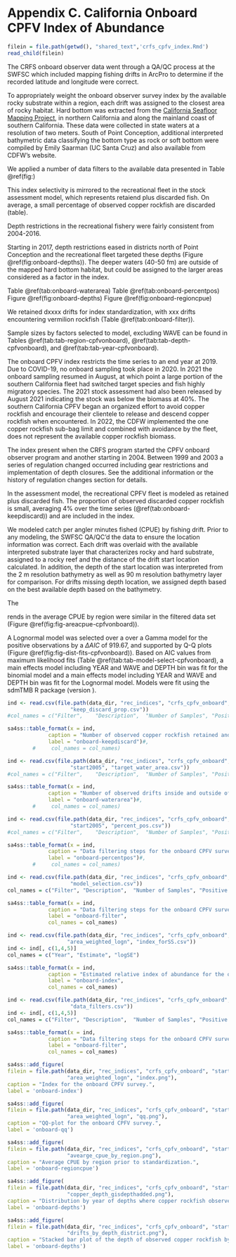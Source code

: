 

# Appendix C. California Onboard CPFV Index of Abundance {#onboard-cpfv-index}


```r
filein = file.path(getwd(), "shared_text",'crfs_cpfv_index.Rmd')
read_child(filein)
```

The CRFS onboard observer data went through a QA/QC process at the SWFSC which included mapping 
fishing drifts in ArcPro to determine if the recorded latitude and longitude were correct.  

To appropriately weight the onboard observer survey index by the available 
rocky substrate within a region, each drift was assigned to the closest area 
of rocky habitat. Hard bottom was extracted from 
the [California Seafloor Mapping Project](http://seafloor.otterlabs.org/index.html), 
in northern California and along the mainland coast of southern California. These data 
were collected in state waters at a resolution of two meters. South of Point 
Conception, additional interpreted bathymetric data classifying the bottom type as 
rock or soft bottom were compiled by Emily Saarman (UC Santa Cruz) and also available 
from CDFW's website. 

We applied a number of data filters to the available data presented in Table 
\@ref(fig:)

This index selectivity is mirrored to the recreational 
fleet in the stock assessment model, which represents retaiend plus discarded
fish. On average, a small percentage of observed copper rockfish are discarded (table). 


Depth restrictions in the recreational fishery were fairly 
consistent from 2004-2016. 

Starting in 2017, depth restrictions eased in districts 
north of Point Conception and the recreational fleet targeted these depths 
(Figure \@ref(fig:onboard-depths)). The deeper waters (40-50 fm) are 
outside of the mapped hard bottom habitat, but could be assigned to the larger 
areas considered as a factor in the index.

Table \@ref(tab:onboard-waterarea)
Table \@ref(tab:onboard-percentpos)
Figure \@ref(fig:onboard-depths)
Figure \@ref(fig:onboard-regioncpue)

We retained dxxxx drifts for index standardization, with 
xxx drifts encountering vermilion rockfish 
(Table \@ref(tab:onboard-filter)).  

Sample sizes by factors selected to model, excluding WAVE can be found in Tables 
\@ref(tab:tab-region-cpfvonboard), \@ref(tab:tab-depth-cpfvonboard), and \@ref(tab:tab-year-cpfvonboard).



The onboard CPFV index restricts the time series to an end year at 2019. Due to 
COVID-19, no onboard sampling took place in 2020. In 2021 the onboard sampling 
resumed in August, at which point a large portion of the southern California fleet 
had switched target species and fish highly migratory species. The 2021 stock assessment 
had also been released by August 2021 indicating the stock was below the biomass 
at 40%.  The southern California CPFV began an organized effort to avoid copper 
rockfish and encourage their clientele to release and descend copper rockfish 
when encountered. In 2022, the CDFW implemented the one copper rockfish sub-bag 
limit and combined with avoidance by the fleet, does not represent the available 
copper rockfish biomass.

The index present when the CRFS 
program started the CPFV onboard observer program and another starting in 2004. 
Between 1999 and 2003 a series of regulation changed occurred including gear 
restrictions and implementation of depth closures.  See the additional information 
or the history of regulation changes section for details.

In the assessment model, the recreational CPFV fleet is modeled as retained plus
discarded fish. The proportion of observed discarded copper rockfish is small, 
averaging 4% over the time series (\@ref(tab:onboard-keepdiscard)) and are included in the index.

We modeled catch per angler minutes fished (CPUE) by fishing drift. Prior to any modeling,
the SWFSC QA/QC'd the data to ensure the location information was correct. 
Each drift was overlaid with the available interpreted substrate layer that characterizes rocky and hard substrate, assigned to a rocky reef and the distance of the 
drift start location calculated.  In addition, the depth of the start location was 
interpreted from the 2 m resolution bathymetry as well as 90 m resolution bathymetry 
layer for comparison. For drifts missing depth location, we assigned depth based on the best available depth based on the bathymetry.

The 


rends in the average CPUE by region were similar 
in the filtered data set (Figure \@ref(fig:fig-areacpue-cpfvonboard)). 

A Lognormal model  was selected over a over a Gamma model for the positive observations by a $\Delta AIC$ of 919.67, and supported by Q-Q plots (Figure \@ref(fig:fig-dist-fits-cpfvonboard)). 
Based on AIC values from maximum likelihood fits (Table \@ref(tab:tab-model-select-cpfvonboard), 
a main effects model including YEAR and WAVE and DEPTH bin 
was fit for the binomial model and a main effects model including 
YEAR and WAVE and DEPTH bin was fit for the  Lognormal model.
Models were fit using the sdmTMB R package (version ). 



```r
ind <- read.csv(file.path(data_dir, "rec_indices", "crfs_cpfv_onboard",
                    "keep_discard_prop.csv"))
#col_names = c("Filter",	"Description",	"Number of Samples", "Positive Samples")

sa4ss::table_format(x = ind,
             caption = "Number of observed copper rockfish retained and discarded by year.",
             label = "onboard-keepdiscard")#,
        #     col_names = col_names)                         
```

\newpage

```r
ind <- read.csv(file.path(data_dir, "rec_indices", "crfs_cpfv_onboard",
                    "start2005", "target_water_area.csv"))
#col_names = c("Filter",	"Description",	"Number of Samples", "Positive Samples")

sa4ss::table_format(x = ind,
             caption = "Number of observed drifts inside and outside of stat waters.",
             label = "onboard-waterarea")#,
        #     col_names = col_names)                         
```


\newpage

```r
ind <- read.csv(file.path(data_dir, "rec_indices", "crfs_cpfv_onboard",
                    "start2005", "percent_pos.csv"))
#col_names = c("Filter",	"Description",	"Number of Samples", "Positive Samples")

sa4ss::table_format(x = ind,
             caption = "Data filtering steps for the onboard CPFV survey.",
             label = "onboard-percentpos")#,
        #     col_names = col_names)                         
```

\newpage

```r
ind <- read.csv(file.path(data_dir, "rec_indices", "crfs_cpfv_onboard",
                    "model_selection.csv"))
col_names = c("Filter",	"Description",	"Number of Samples", "Positive Samples")

sa4ss::table_format(x = ind,
             caption = "Data filtering steps for the onboard CPFV survey.",
             label = "onboard-filter",
             col_names = col_names)                         
```


\newpage

```r

ind <- read.csv(file.path(data_dir, "rec_indices", "crfs_cpfv_onboard", "start2005",
                   "area_weighted_logn", "index_forSS.csv"))
ind <- ind[, c(1,4,5)]
col_names = c("Year", "Estimate", "logSE")

sa4ss::table_format(x = ind,
             caption = "Estimated relative index of abundance for the onboard CPFV survey.",
             label = "onboard-index",
             col_names = col_names)                         
```



```r
ind <- read.csv(file.path(data_dir, "rec_indices", "crfs_cpfv_onboard", "start2005",
                    "data_filters.csv"))
ind <- ind[, c(1,4,5)]
col_names = c("Filter",	"Description",	"Number of Samples", "Positive Samples")

sa4ss::table_format(x = ind,
             caption = "Data filtering steps for the onboard CPFV survey.",
             label = "onboard-filter",
             col_names = col_names)                         
```

\newpage

```r
sa4ss::add_figure(
filein = file.path(data_dir, "rec_indices", "crfs_cpfv_onboard", "start2005",
                   "area_weighted_logn", "index.png"), 
caption = "Index for the onboard CPFV survey.",
label = 'onboard-index')
```

\newpage

```r
sa4ss::add_figure(
filein = file.path(data_dir, "rec_indices", "crfs_cpfv_onboard", "start2005",
                   "area_weighted_logn", "qq.png"), 
caption = "QQ-plot for the onboard CPFV survey.",
label = 'onboard-qq')
```

\newpage


```r
sa4ss::add_figure(
filein = file.path(data_dir, "rec_indices", "crfs_cpfv_onboard", "start2005",
                   "avearge_cpue_by_region.png"), 
caption = "Average CPUE by region prior to standardization.",
label = 'onboard-regioncpue')
```

\newpage

```r
sa4ss::add_figure(
filein = file.path(data_dir, "rec_indices", "crfs_cpfv_onboard", "start2005",
                   "copper_depth_gisdepthadded.png"), 
caption = "Distribution by year of depths where copper rockfish observed.",
label = 'onboard-depths')
```

\newpage


```r
sa4ss::add_figure(
filein = file.path(data_dir, "rec_indices", "crfs_cpfv_onboard", "start2005",
                   "drifts_by_depth_district.png"), 
caption = "Stacked bar plot of the depth of observed copper rockfish by district.",
label = 'onboard-depths')
```

\newpage
